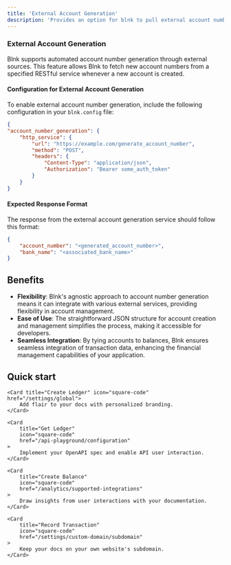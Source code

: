 ```yaml
---
title: 'External Account Generation'
description: 'Provides an option for blnk to pull external account numbers from an external service.'
---
```


### External Account Generation
Blnk supports automated account number generation through external sources. This feature allows Blnk to fetch new account numbers from a specified RESTful service whenever a new account is created.

#### Configuration for External Account Generation
To enable external account number generation, include the following configuration in your `blnk.config` file:

```json blnk.config
{
"account_number_generation": {
    "http_service": {
        "url": "https://example.com/generate_account_number",
        "method": "POST",
        "headers": {
            "Content-Type": "application/json",
            "Authorization": "Bearer some_auth_token"
        }
    }
}
```

#### Expected Response Format
The response from the external account generation service should follow this format:

```json response from external service
{
    "account_number": "<generated_account_number>",
    "bank_name": "<associated_bank_name>"
}
```

## Benefits

- **Flexibility**: Blnk's agnostic approach to account number generation means it can integrate with various external services, providing flexibility in account management.
- **Ease of Use**: The straightforward JSON structure for account creation and management simplifies the process, making it accessible for developers.
- **Seamless Integration**: By tying accounts to balances, Blnk ensures seamless integration of transaction data, enhancing the financial management capabilities of your application.

## Quick start
<CardGroup>

    <Card title="Create Ledger" icon="square-code" href="/settings/global">
        Add flair to your docs with personalized branding.
    </Card>

    <Card
        title="Get Ledger"
        icon="square-code"
        href="/api-playground/configuration"
    >
        Implement your OpenAPI spec and enable API user interaction.
    </Card>

    <Card
        title="Create Balance"
        icon="square-code"
        href="/analytics/supported-integrations"
    >
        Draw insights from user interactions with your documentation.
    </Card>

    <Card
        title="Record Transaction"
        icon="square-code"
        href="/settings/custom-domain/subdomain"
    >
        Keep your docs on your own website's subdomain.
    </Card>

</CardGroup>
